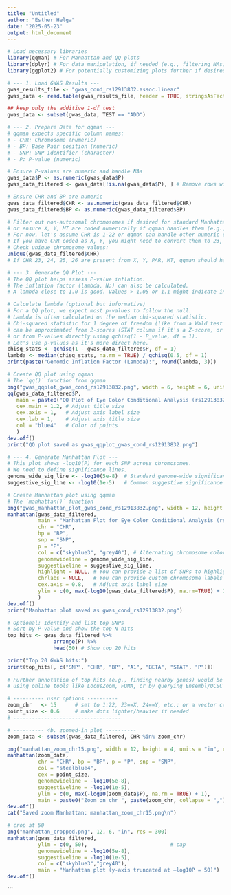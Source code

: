 ```yaml
---
title: "Untitled"
author: "Esther Helga"
date: "2025-05-23"
output: html_document
---
```



```r

# Load necessary libraries
library(qqman) # For Manhattan and QQ plots
library(dplyr) # For data manipulation, if needed (e.g., filtering NAs)
library(ggplot2) # For potentially customizing plots further if desired, though qqman is often sufficient


```


```r

# --- 1. Load GWAS Results ---
gwas_results_file <- "gwas_cond_rs12913832.assoc.linear"
gwas_data <- read.table(gwas_results_file, header = TRUE, stringsAsFactors = FALSE)

## keep only the additive 1-df test
gwas_data <- subset(gwas_data, TEST == "ADD")

```


```r

# --- 2. Prepare Data for qqman ---
# qqman expects specific column names:
# - CHR: Chromosome (numeric)
# - BP: Base Pair position (numeric)
# - SNP: SNP identifier (character)
# - P: P-value (numeric)

# Ensure P-values are numeric and handle NAs
gwas_data$P <- as.numeric(gwas_data$P)
gwas_data_filtered <- gwas_data[!is.na(gwas_data$P), ] # Remove rows with NA P-values for plotting

# Ensure CHR and BP are numeric
gwas_data_filtered$CHR <- as.numeric(gwas_data_filtered$CHR)
gwas_data_filtered$BP <- as.numeric(gwas_data_filtered$BP)

# Filter out non-autosomal chromosomes if desired for standard Manhattan plots,
# or ensure X, Y, MT are coded numerically if qqman handles them (e.g., 23, 24, 25/26)
# For now, let's assume CHR is 1-22 or qqman can handle other numeric codes.
# If you have CHR coded as X, Y, you might need to convert them to 23, 24.
# Check unique chromosome values:
unique(gwas_data_filtered$CHR) 
# If CHR 23, 24, 25, 26 are present from X, Y, PAR, MT, qqman should handle them if numeric.

```


```r

# --- 3. Generate QQ Plot ---
# The QQ plot helps assess P-value inflation.
# The inflation factor (lambda, N;) can also be calculated.
# A lambda close to 1.0 is good. Values > 1.05 or 1.1 might indicate inflation.

# Calculate lambda (optional but informative)
# For a QQ plot, we expect most p-values to follow the null.
# Lambda is often calculated on the median chi-squared statistic.
# Chi-squared statistic for 1 degree of freedom (like from a Wald test from regression beta/SE)
# can be approximated from Z-scores (STAT column if it's a Z-score, or (BETA/SE)^2)
# or from P-values directly using qchisq(1 - P_value, df = 1).
# Let's use p-values as it's more direct here.
chisq_stats <- qchisq(1 - gwas_data_filtered$P, df = 1)
lambda <- median(chisq_stats, na.rm = TRUE) / qchisq(0.5, df = 1)
print(paste("Genomic Inflation Factor (Lambda):", round(lambda, 3)))

# Create QQ plot using qqman
# The `qq()` function from qqman
png("gwas_qqplot_gwas_cond_rs12913832.png", width = 6, height = 6, units = "in", res = 300) # Save plot
qq(gwas_data_filtered$P, 
   main = paste0("QQ Plot of Eye Color Conditional Analysis (rs12913832) GWAS P-values (Lambda = ", round(lambda, 3), ")"),
   cex.main = 1.2, # Adjust title size
   cex.axis = 1,   # Adjust axis label size
   cex.lab = 1,    # Adjust axis title size
   col = "blue4"   # Color of points
   )
dev.off()
print("QQ plot saved as gwas_qqplot_gwas_cond_rs12913832.png")

```


```r

# --- 4. Generate Manhattan Plot ---
# This plot shows -log10(P) for each SNP across chromosomes.
# We need to define significance lines.
genome_wide_sig_line <- -log10(5e-8)  # Standard genome-wide significance
suggestive_sig_line <- -log10(1e-5)   # Common suggestive significance line

# Create Manhattan plot using qqman
# The `manhattan()` function
png("gwas_manhattan_plot_gwas_cond_rs12913832.png", width = 12, height = 6, units = "in", res = 300) # Save plot
manhattan(gwas_data_filtered, 
          main = "Manhattan Plot for Eye Color Conditional Analysis (rs12913832) GWAS",
          chr = "CHR", 
          bp = "BP", 
          snp = "SNP", 
          p = "P",
          col = c("skyblue3", "grey40"), # Alternating chromosome colors
          genomewideline = genome_wide_sig_line, 
          suggestiveline = suggestive_sig_line,
          highlight = NULL, # You can provide a list of SNPs to highlight if you have candidates
          chrlabs = NULL,   # You can provide custom chromosome labels if needed (e.g., "X", "Y")
          cex.axis = 0.8,   # Adjust axis label size
          ylim = c(0, max(-log10(gwas_data_filtered$P), na.rm=TRUE) + 1) # Ensure y-axis includes highest peak
          ) 
dev.off()
print("Manhattan plot saved as gwas_cond_rs12913832.png")

```

```r

# Optional: Identify and list top SNPs
# Sort by P-value and show the top N hits
top_hits <- gwas_data_filtered %>% 
               arrange(P) %>% 
               head(50) # Show top 20 hits

print("Top 20 GWAS hits:")
print(top_hits[, c("SNP", "CHR", "BP", "A1", "BETA", "STAT", "P")])
 
# Further annotation of top hits (e.g., finding nearby genes) would be a next step
# using online tools like LocusZoom, FUMA, or by querying Ensembl/UCSC with positions.

```

```r

# ---------- user options ----------
zoom_chr   <- 15      # set to 1:22, 23==X, 24==Y, etc.; or a vector c(15,16)
point_size <- 0.6     # make dots lighter/heavier if needed
# -----------------------------------

# ---------- 4b. zoomed-in plot ----------
zoom_data <- subset(gwas_data_filtered, CHR %in% zoom_chr)

png("manhattan_zoom_chr15.png", width = 12, height = 4, units = "in", res = 300)
manhattan(zoom_data,
          chr = "CHR", bp = "BP", p = "P", snp = "SNP",
          col = "steelblue4",
          cex = point_size,
          genomewideline = -log10(5e-8),
          suggestiveline = -log10(1e-5),
          ylim = c(0, max(-log10(zoom_data$P), na.rm = TRUE) + 1),
          main = paste0("Zoom on chr ", paste(zoom_chr, collapse = ",")))
dev.off()
cat("Saved zoom Manhattan: manhattan_zoom_chr15.png\n")


```

```r

# crop at 50
png("manhattan_cropped.png", 12, 6, "in", res = 300)
manhattan(gwas_data_filtered,
          ylim = c(0, 50),                           # cap
          genomewideline = -log10(5e-8),
          suggestiveline = -log10(1e-5),
          col = c("skyblue3","grey40"),
          main = "Manhattan plot (y-axis truncated at –log10P = 50)")
dev.off()


```




```

